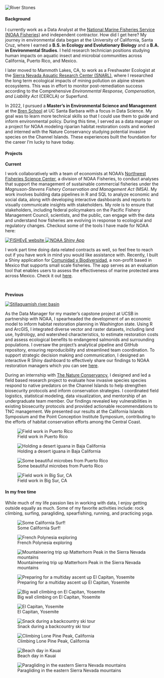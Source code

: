 <!-- Image banner at top -->

<img src="images/stones2.png" alt="River Stones" class="banner-image-two"/>

::: gray-placeholder-two
:::

<h4>Background</h4>

I currently work as a Data Analyst at the [National Marine Fisheries Service (NOAA Fisheries)](https://www.fisheries.noaa.gov/) and independent contractor. How did I get here? My journey in environmental data began at the University of California, Santa Cruz, where I earned a **B.S. in Ecology and Evolutionary Biology** and a **B.A. in Environmental Studies**. I held research technician positions studying human impacts on aquatic insect and microbial communities across California, Puerto Rico, and Mexico.

I later moved to Mammoth Lakes, CA, to work as a Freshwater Ecologist at the [Sierra Nevada Aquatic Research Center (SNARL)](https://vesr.nrs.ucsb.edu/about), where I researched the long term ecological impacts of mining pollution on alpine stream ecosystems. This was in effort to monitor post-remediation success according to the Comprehensive *Environmental Response, Compensation, and Liability Act* (CERCLA) or Superfund.

In 2022, I pursued a **Master’s in Environmental Science and Management** at the [Bren School](https://bren.ucsb.edu/) at UC Santa Barbara with a focus in Data Science. My goal was to learn more technical skills so that I could use them to guide and inform environmental policy. During this time, I served as a data manager on a project for NOAA modeling riparian habitat restoration costs and worked and interned with the Nature Conservancy studying potential invasive species on the Channel Islands. These experiences built the foundation for the career I’m lucky to have today.

<h4>Projects</h4>

**Current**

I work collaboratively with a team of economists at NOAA’s [Northwest Fisheries Science Center](https://www.fisheries.noaa.gov/about/northwest-fisheries-science-center), a division of NOAA Fisheries, to conduct analyses that support the management of sustainable commercial fisheries under the *Magnuson-Stevens Fishery Conservation and Management Act* (MSA). My work involves building data pipelines in R and SQL to analyze economic and social data, along with developing interactive dashboards and reports to visually communicate insights with stakeholders. My role is to ensure that stakeholders, including federal policymakers on the Pacific Fishery Management Council, scientists, and the public, can engage with the data and understand how fisheries are evolving in response to ecological and regulatory changes. Checkout some of the tools I have made for NOAA here:

::: image-row
<a href="https://connect.fisheries.noaa.gov/fisheye/" target="_blank"> <img src="images/fisheye.png" alt="FISHEyE website" class="float-image"/> </a> <a href="https://connect.fisheries.noaa.gov/purch_prod/" target="_blank"> <img src="images/purcprod.png" alt="NOAA Shiny App" class="float-image"/> </a>
:::


I work part time doing data related contracts as well, so feel free to reach out if you have work in mind you would like assistance with. Recently, I built a Shiny application for [Comunidad y Biodiversidad](https://cobi.org.mx/en/), a non-profit based in Mexico that supports small scale fisheries. The app serves as an evaluation tool that enables users to assess the effectiveness of marine protected area across Mexico. Check it out [here](https://innovacionazul.shinyapps.io/fish_refuge_app/).

<br>

**Previous**

<a href="https://ramhunte.shinyapps.io/noaa_shiny/" target="_blank"> <img src="images/stilly.png" class = "float-right-image" alt="Stillaguamish river basin"> </a>


As the Data Manager for my master’s capstone project at UCSB in partnership with NOAA, I spearheaded the development of an economic model to inform habitat restoration planning in Washington state. Using R and ArcGIS, I integrated diverse vector and raster datasets, including land use, hydrology, and watershed characteristics, to estimate restoration costs and assess ecological benefits to endangered salmonids and surrounding populations. I oversaw the project’s analytical pipeline and GitHub repository, ensuring reproducibility and streamlined team coordination. To support strategic decision making and communication, I designed an interactive R Shiny dashboard to effectively share our findings to NOAA restoration managers which you can see [here](https://ramhunte.shinyapps.io/noaa_shiny/).

During an internship with [The Nature Conservancy](https://www.nature.org/en-us/), I designed and led a field based research project to evaluate how invasive species species respond to native predators on the Channel Islands to help strengthen biosecurity protocols and inform conservation strategies. I coordinated field logistics, statistical modeling, data visualization, and mentorship of an undergraduate team member. Our findings revealed key vulnerabilities in existing biosecurity protocols and provided actionable recommendations to TNC management. We presented our results at the California Islands Symposium and the Point Conception Institute Symposium, contributing to the efforts of habitat conservation efforts among the Central Coast.

::: {layout-ncol="2"}
![Field work in Puerto Rico](images/pr.jpg){.rounded-hover}

![Holding a desert iguana in Baja California](images/liz.jpeg){.rounded-hover}

![Some beautiful microbes from Puerto Rico](images/microbes.jpg){.rounded-hover}

![Field work in Big Sur, CA](images/big_sur.jpg){.rounded-hover}
:::

<h4>In my free time</h4>

While much of my life passion lies in working with data, I enjoy getting outside equally as much. Some of my favorite activities include: rock climbing, surfing, paragliding, spearfishing, running, and practicing yoga.

::: {layout-ncol="2"}
![Some California Surf!](images/surf.JPG){.rounded-hover}

![French Polynesia exploring](images/raiatea.jpeg){.rounded-hover}

![Mountaineering trip up Matterhorn Peak in the Sierra Nevada mountains](images/backpack.jpg){.rounded-hover}

![Preparing for a multiday ascent up El Capitan, Yosemite](images/el_cap.jpg){.rounded-hover}

![Big wall climbing on El Capitan, Yosemite](images/zod.jpg){.rounded-hover}

![El Capitan, Yosemite](images/nose.jpeg){.rounded-hover}

![Snack during a backcountry ski tour](images/touring.jpeg){.rounded-hover}

![Climbing Lone Pine Peak, California](images/lpp.jpg){.rounded-hover}

![Beach day in Kauai](images/beach.jpg){.rounded-hover}

![Paragliding in the eastern Sierra Nevada mountains](images/glide.jpg){.rounded-hover}
:::
